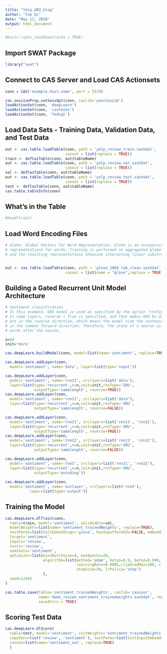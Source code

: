 ---
title: "Yelp_GRU_blog"
author: "Yue Qi"
date: "May 11, 2018"
output: html_document
---

```{r setup, include=FALSE}
#knitr::opts_chunk$set(echo = TRUE)
```

## Import SWAT Package

```{r cars}
library("swat")
```

## Connect to CAS Server and Load CAS Actionsets


```{r pressure, echo=TRUE}
conn = CAS('example.host.name', port = 5570)

cas.sessionProp.setSessOpt(conn, caslib='yourCasLib')
loadActionSet(conn, 'deepLearn')
loadActionSet(conn, 'castmine')
loadActionSet(conn, 'fedsql')
```

## Load Data Sets - Training Data, Validation Data, and Test Data

```{r pressure, echo=FALSE}
out <- cas.table.loadTable(conn, path = 'yelp_review_train.sashdat',
                           casout = list(replace = TRUE))
train <- defCasTable(conn, out$tableName)
out <- cas.table.loadTable(conn, path = 'yelp_review_val.sashdat', 
                           casout = list(replace = TRUE))
val <- defCasTable(conn, out$tableName)
out <- cas.table.loadTable(conn, path = 'yelp_review_test.sashdat', 
                           casout = list(replace = TRUE))
test <- defCasTable(conn, out$tableName)
cas.table.tableInfo(conn)
```

## What's in the Table

```{r pressure, echo=FALSE}
#head(train)
```

## Load Word Encoding Files

```{r pressure, echo=FALSE}
# GloVe: Global Vectors for Word Representation. GloVe is an unsupervised learning algorithm for obtaining vector 
# representations for words. Training is performed on aggregated global word-word co-occurrence statistics from a corpus, 
# and the resulting representations showcase interesting linear substructures of the word vector space.


out <- cas.table.loadTable(conn, path = 'glove_100d_tab_clean.sashdat', 
                           casout = list(name = "glove",replace = TRUE))


```

## Building a Gated Recurrent Unit Model Architecture

```{r pressure, echo=FALSE}
# Sentiment classification
# In this example, GRU model is used as specified by the option "rnnType". You can specify other layer types "LSTM" and "RNN".
# In some layers, reverse = True is specified, and that makes GRU bi-directional. Specifically, layers rnn11 and rnn 21 
# are in the reverse direction, which means the model scan the sentence from the end to the beginning, while rnn12 and rnn22 are
# in the common forward direction. Therefore, the state of a neuron is not only affected by the previous words, but also the 
# words after the neuron.

n=64
init='msra'

cas.deepLearn.buildModel(conn, model=list(name='sentiment', replace=TRUE), type='RNN')

cas.deepLearn.addLayer(conn,
  model='sentiment', name='data', layer=list(type='input'))

cas.deepLearn.addLayer(conn,
  model='sentiment', name='rnn11', srclayers=list('data'),
  layer=list(type='recurrent',n=n,init=init,rnnType='GRU',
             outputType='samelength', reverse=TRUE))
cas.deepLearn.addLayer(conn,
  model='sentiment', name='rnn12', srclayers=list('data'),
  layer=list(type='recurrent',n=n,init=init,rnnType='GRU',
             outputType='samelength', reverse=FALSE))

cas.deepLearn.addLayer(conn,
  model='sentiment', name='rnn21', srclayers=list('rnn11', 'rnn12'),
  layer=list(type='recurrent',n=n,init=init,rnnType='GRU',
             outputType='samelength', reverse=TRUE))
cas.deepLearn.addLayer(conn,
  model='sentiment', name='rnn22', srclayers=list('rnn11', 'rnn12'),
  layer=list(type='recurrent',n=n,init=init,rnnType='GRU',
             outputType='samelength', reverse=FALSE))

cas.deepLearn.addLayer(conn,
  model='sentiment', name='rnn3', srclayers=list('rnn21', 'rnn22'),
  layer=list(type='recurrent',n=n,init=init,rnnType='GRU',
             outputType='encoding'))
         
cas.deepLearn.addLayer(conn,
  model='sentiment', name='outlayer', srclayers=list('rnn3'),
           layer=list(type='output'))


```

## Training the Model

```{r pressure, echo=FALSE}
cas.deepLearn.dlTrain(conn,
  table=train, model='sentiment', validtable=val,
  modelWeights=list(name='sentiment_trainedWeights', replace=TRUE),
  textParms=list(initEmbeddings='glove', hasInputTermIds=FALSE, embeddingTrainable=FALSE),
  target='sentiment', 
  inputs='review',
  texts='review', 
  nominals='sentiment',
  optimizer=list(miniBatchSize=4, maxEpochs=20, 
                 algorithm=list(method='adam', beta1=0.9, beta2=0.999, gamma=0.5,
                                learningRate=0.0005,clipGradMax=100, clipGradMin=-100,
                                stepSize=20, lrPolicy='step')
                 ),
  seed=12345
)

```


```{r pressure, echo=FALSE}

cas.table.save(table='sentiment_trainedWeights', caslib='casuser',
               name='demo_review_sentiment_trainedweights.sashdat', replace=TRUE,
               saveAttrs = TRUE)
```

## Scoring Test Data

```{r pressure, echo=FALSE}

cas.deepLearn.dlScore(
  table=test, model='sentiment', initWeights='sentiment_trainedWeights',
  copyVars=list('review', 'sentiment'), textParms=list(initInputEmbeddings='glove'),
  casout=list(name='sentiment_out', replace=TRUE)
  )


```
